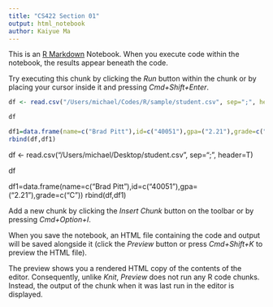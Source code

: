 ```yaml
---
title: "CS422 Section 01"
output: html_notebook
author: Kaiyue Ma
---
```


This is an [R Markdown](http://rmarkdown.rstudio.com) Notebook. When you execute code within the notebook, the results appear beneath the code. 

Try executing this chunk by clicking the *Run* button within the chunk or by placing your cursor inside it and pressing *Cmd+Shift+Enter*. 

```r
df <- read.csv("/Users/michael/Codes/R/sample/student.csv", sep=";", header=T)

df

df1=data.frame(name=c("Brad Pitt"),id=c("40051"),gpa=("2.21"),grade=c("C"))
rbind(df,df1)
```

df <- read.csv("/Users/michael/Desktop/student.csv", sep=";", header=T)

df

df1=data.frame(name=c("Brad Pitt"),id=c("40051"),gpa=("2.21"),grade=c("C"))
rbind(df,df1)

Add a new chunk by clicking the *Insert Chunk* button on the toolbar or by pressing *Cmd+Option+I*.

When you save the notebook, an HTML file containing the code and output will be saved alongside it (click the *Preview* button or press *Cmd+Shift+K* to preview the HTML file). 

The preview shows you a rendered HTML copy of the contents of the editor. Consequently, unlike *Knit*, *Preview* does not run any R code chunks. Instead, the output of the chunk when it was last run in the editor is displayed.

